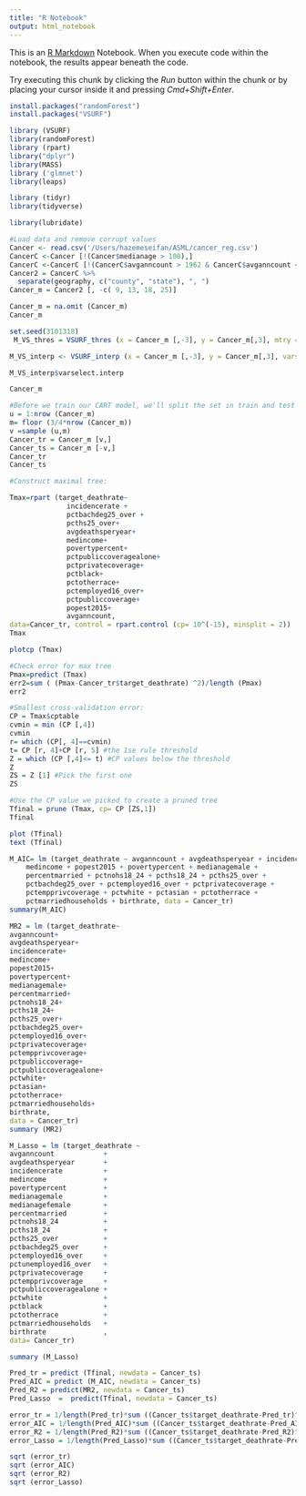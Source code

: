 ```yaml
---
title: "R Notebook"
output: html_notebook
---
```


This is an [R Markdown](http://rmarkdown.rstudio.com) Notebook. When you execute code within the notebook, the results appear beneath the code. 

Try executing this chunk by clicking the *Run* button within the chunk or by placing your cursor inside it and pressing *Cmd+Shift+Enter*. 


```r
install.packages("randomForest")
install.packages("VSURF")


```


```r
library (VSURF)
library(randomForest)
library (rpart)
library("dplyr")
library(MASS)
library ('glmnet')
library(leaps)

library (tidyr)
library(tidyverse)

library(lubridate)
```


```r
#Load data and remove corrupt values
Cancer <- read.csv('/Users/hazemeseifan/ASML/cancer_reg.csv')
CancerC <-Cancer [!(Cancer$medianage > 100),]
CancerC <-CancerC [!(CancerC$avganncount > 1962 & CancerC$avganncount < 1963),]
Cancer2 = CancerC %>%
  separate(geography, c("county", "state"), ", ")
Cancer_m = Cancer2 [, -c( 9, 13, 18, 25)]

Cancer_m = na.omit (Cancer_m)
Cancer_m
```



```r
set.seed(3101318)
 M_VS_thres = VSURF_thres (x = Cancer_m [,-3], y = Cancer_m[,3], mtry = 3)

```



```r
M_VS_interp <- VSURF_interp (x = Cancer_m [,-3], y = Cancer_m[,3], vars = M_VS_thres$varselect.thres)

```


```r
M_VS_interp$varselect.interp
```
```r
Cancer_m

```


```r
#Before we train our CART model, we'll split the set in train and test sets:
u = 1:nrow (Cancer_m)
m= floor (3/4*nrow (Cancer_m))
v =sample (u,m)
Cancer_tr = Cancer_m [v,]
Cancer_ts = Cancer_m [-v,]
Cancer_tr
Cancer_ts
```


```r
#Construct maximal tree:

Tmax=rpart (target_deathrate~
              incidencerate + 
              pctbachdeg25_over +
              pcths25_over+
              avgdeathsperyear+
              medincome+
              povertypercent+
              pctpubliccoveragealone+
              pctprivatecoverage+
              pctblack+
              pctotherrace+
              pctemployed16_over+
              pctpubliccoverage+
              popest2015+
              avganncount, 
data=Cancer_tr, control = rpart.control (cp= 10^(-15), minsplit = 2))
Tmax
```
```r
plotcp (Tmax)
```

```r
#Check error for max tree
Pmax=predict (Tmax)
err2=sum ( (Pmax-Cancer_tr$target_deathrate) ^2)/length (Pmax)
err2
```


```r
#Smallest cross-validation error:
CP = Tmax$cptable
cvmin = min (CP [,4])
cvmin
r= which (CP[, 4]==cvmin)
t= CP [r, 4]+CP [r, 5] #the 1se rule threshold
Z = which (CP [,4]<= t) #CP values below the threshold
Z
ZS = Z [1] #Pick the first one
ZS

```

```r
#Use the CP value we picked to create a pruned tree
Tfinal = prune (Tmax, cp= CP [ZS,1])
Tfinal
```

```r
plot (Tfinal)
text (Tfinal)
```

```r
M_AIC= lm (target_deathrate ~ avganncount + avgdeathsperyear + incidencerate + 
    medincome + popest2015 + povertypercent + medianagemale + 
    percentmarried + pctnohs18_24 + pcths18_24 + pcths25_over + 
    pctbachdeg25_over + pctemployed16_over + pctprivatecoverage + 
    pctempprivcoverage + pctwhite + pctasian + pctotherrace + 
    pctmarriedhouseholds + birthrate, data = Cancer_tr)
summary(M_AIC)
```


```r
MR2 = lm (target_deathrate~
avganncount+
avgdeathsperyear+
incidencerate+
medincome+
popest2015+
povertypercent+
medianagemale+
percentmarried+
pctnohs18_24+          
pcths18_24+ 
pcths25_over+
pctbachdeg25_over+
pctemployed16_over+
pctprivatecoverage+
pctempprivcoverage+    
pctpubliccoverage+
pctpubliccoveragealone+
pctwhite+
pctasian+
pctotherrace+
pctmarriedhouseholds+
birthrate, 
data = Cancer_tr)
summary (MR2)
```

```r
M_Lasso = lm (target_deathrate ~  
avganncount            +
avgdeathsperyear       +
incidencerate          +
medincome              +
povertypercent         +
medianagemale          +
medianagefemale        +
percentmarried         +
pctnohs18_24           +
pcths18_24             +
pcths25_over           +
pctbachdeg25_over      +
pctemployed16_over     +
pctunemployed16_over   +
pctprivatecoverage     +
pctempprivcoverage     +
pctpubliccoveragealone +
pctwhite               +
pctblack               +
pctotherrace           +
pctmarriedhouseholds   +
birthrate              ,
data= Cancer_tr)

summary (M_Lasso)
```

```r
Pred_tr = predict (Tfinal, newdata = Cancer_ts)
Pred_AIC = predict (M_AIC, newdata = Cancer_ts)
Pred_R2 = predict(MR2, newdata = Cancer_ts)
Pred_Lasso  =  predict(Tfinal, newdata = Cancer_ts)
```


```r
error_tr = 1/length(Pred_tr)*sum ((Cancer_ts$target_deathrate-Pred_tr)^2)
error_AIC = 1/length(Pred_AIC)*sum ((Cancer_ts$target_deathrate-Pred_AIC)^2)
error_R2 = 1/length(Pred_R2)*sum ((Cancer_ts$target_deathrate-Pred_R2)^2)
error_Lasso = 1/length(Pred_Lasso)*sum ((Cancer_ts$target_deathrate-Pred_Lasso)^2)

```


```r
sqrt (error_tr)
sqrt (error_AIC)
sqrt (error_R2)
sqrt (error_Lasso)
```


